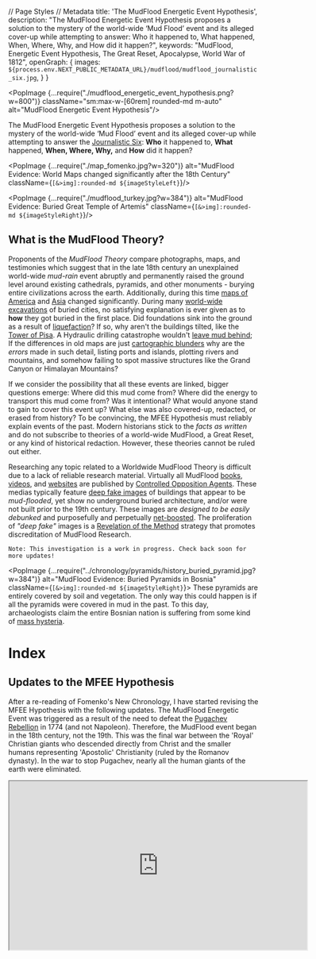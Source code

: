 // Page Styles
// Metadata
  title: 'The MudFlood Energetic Event Hypothesis',
  description: "The MudFlood Energetic Event Hypothesis proposes a solution to the mystery of the world-wide ‘Mud Flood’ event and its alleged cover-up while attempting to answer: Who it happened to, What happened, When, Where, Why, and How did it happen?",
  keywords: "MudFlood, Energetic Event Hypothesis, The Great Reset, Apocalypse, World War of 1812",
  openGraph: {
    images: `${process.env.NEXT_PUBLIC_METADATA_URL}/mudflood/mudflood_journalistic_six.jpg`,
  }
}


<PopImage {...require("./mudflood_energetic_event_hypothesis.png?w=800")}
          className="sm:max-w-[60rem] rounded-md m-auto"
          alt="MudFlood Energetic Event Hypothesis"/>


The MudFlood Energetic Event Hypothesis proposes a solution to the mystery of the world-wide ‘Mud Flood’ event and its
alleged cover-up while attempting to answer
the [Journalistic Six](https://www.sessionlab.com/methods/the-journalistic-six):
**Who** it happened to, **What** happened, **When, Where, Why,** and **How** did it happen?

<PopImage {...require("./map_fomenko.jpg?w=320")}
          alt="MudFlood Evidence: World Maps changed significantly after the 18th Century"
          className={`[&>img]:rounded-md ${imageStyleLeft}`}/>

<PopImage {...require("./mudflood_turkey.jpg?w=384")}
          alt="MudFlood Evidence: Buried Great Temple of Artemis"
          className={`[&>img]:rounded-md ${imageStyleRight}`}/>

## What is the MudFlood Theory?

Proponents of the *MudFlood Theory* compare photographs, maps, and testimonies which suggest that in the late 18th
century an unexplained world-wide *mud-rain* event abruptly and permanently raised the ground level around existing
cathedrals, pyramids, and other monuments - burying entire civilizations across the earth. Additionally, during this
time [maps of America](https://www.amazon.com/Issues-Maps-18th-century-History/dp/1549802968)
and [Asia](https://en.wikipedia.org/wiki/Tartary) changed significantly. During
many [world-wide excavations](https://www.sciencefocus.com/planet-earth/why-do-we-have-to-dig-so-deep-to-uncover-ancient-ruins/)
of buried cities, no satisfying explanation is ever given as to **how** they got buried in the first place.
Did foundations sink into the ground as a result of [liquefaction](https://www.scienceworld.ca/resource/liquefaction/)?
If so, why aren't the buildings tilted, like the
[Tower of Pisa](https://www.history.com/news/why-does-the-leaning-tower-of-pisa-lean).
A Hydraulic drilling catastrophe wouldn't [leave mud behind](https://www.cbsnews.com/news/colorado-floods-spur-fracking-concerns/);
If the differences in old maps are
just [cartographic blunders](https://www.swanngalleries.com/news/maps-and-atlases/2015/05/a-famous-cartographic-blunder-the-island-of-california/)
why are the *errors* made in such detail, listing ports and islands, plotting rivers and mountains, and somehow failing
to spot massive structures like the Grand Canyon or Himalayan Mountains?

If we consider the possibility that all these events are linked, bigger questions emerge:
Where did this mud come from? Where did the energy to transport this mud come from? Was it
intentional? What would anyone stand to gain to cover this event up? What else was also covered-up, redacted, or erased
from history? To be convincing, the MFEE Hypothesis must reliably explain events of the past. Modern historians stick to
the *facts as written* and do not subscribe to theories of a world-wide MudFlood, a Great Reset, or any kind of
historical redaction. However, these theories cannot be ruled out either.

Researching any topic related to a Worldwide MudFlood Theory is difficult due to a lack of reliable research material.
Virtually all MudFlood
[books](https://www.amazon.com/gp/product/B07RV48YMN/ref=ppx_yo_dt_b_search_asin_title?ie=UTF8&psc=1),
[videos](https://www.youtube.com/watch?v=1dYfT2ccNNQ),
and [websites](https://stolenhistory.net/threads/mud-flood-dirt-rain-and-the-story-of-the-buried-buildings.25/)
are published by [Controlled Opposition Agents](https://www.quora.com/What-is-a-controlled-opposition).
These medias typically feature [deep fake images](https://en.wikipedia.org/wiki/Deepfake) of buildings that appear to be
*mud-flooded*, yet show no underground buried architecture, and/or were not built prior to the 19th century.
These images are *designed to be easily debunked* and purposefully and
perpetually [net-boosted](https://www.meetcortex.com/blog/instagram-changes-algorithm-for-2018). The proliferation of
*"deep fake"* images is a [Revelation of the Method](https://www.counterpunch.org/2022/04/29/revelation-of-the-method/)
strategy that promotes discreditation of MudFlood Research.

```
Note: This investigation is a work in progress. Check back soon for more updates!
```

<PopImage {...require("../chronology/pyramids/history_buried_pyramid.jpg?w=384")}
          alt="MudFlood Evidence: Buried Pyramids in Bosnia"
          className={`[&>img]:rounded-md ${imageStyleRight}`}>
  These pyramids are entirely covered by soil and vegetation. The only way this could happen is if all the pyramids
  were covered in mud in the past. To this day, archaeologists claim the entire Bosnian nation is suffering from
  some kind of [mass hysteria](https://en.wikipedia.org/wiki/Bosnian_pyramid_claims).
</PopImage>


<h1 className="no-index">Index</h1>
<DynamicIndex></DynamicIndex>

## Updates to the MFEE Hypothesis

After a re-reading of Fomenko's New Chronology, I have started revising the MFEE Hypothesis with the following updates.
The MudFlood Energetic Event was triggered as a result of the need to defeat the
[Pugachev Rebellion](https://en.wikipedia.org/wiki/Yemelyan_Pugachev) in 1774 (and not Napoleon).
Therefore, the MudFlood event began in the 18th century, not the 19th.
This was the final war between the 'Royal' Christian giants who descended directly from Christ
and the smaller humans representing 'Apostolic' Christianity (ruled by the Romanov dynasty).
In the war to stop Pugachev, nearly all the human giants of the earth were eliminated.

<iframe width="600" height="340" src="https://www.youtube.com/embed/1dYfT2ccNNQ"
        title="Exploring the MudFlood -- Autodidactic"
        allow="accelerometer; autoplay; clipboard-write; encrypted-media; gyroscope; picture-in-picture; web-share"
        allowFullScreen
        className="m-auto max-w-full clear-both"/>


## Hypothesis

The collection of memories known as the “MudFlood” may have come from a series of catastrophic events that occurred
after the Pugachev Rebellion of 1773 when strategic positions on the Earth were targeted by
large-scale [Directed Energy Weapons](https://en.wikipedia.org/wiki/Laser_weapon)
built by humans inhabiting the planet Mars. This assault
targeted [Pugachev's Army](https://blogs.bu.edu/guidedhistory/files/2012/09/Pugachevs-Rebellion.pdf)
as well as remaining locations still loyal to the memory of the [Rus-Tartarian Empire](https://chronologia.org/en/how_it_was/08.html).
This attack resulted in a significant genocide of life on Earth
and allowed the humans on Mars to identify 'chosen people' who they would 'deliver' to various 'promised lands'
essentially repopulating Earth cities, redacting all Earth history, religion, science, and language, and impose a
system of control on the survivors that lasts to this day.

<PopImage {...require("./blood_rain2.jpg?w=384")} alt="MudFlood Evidence: Bloodrain Paintings"
          className={`[&>img]:rounded-md ${imageStyleLeft}`}>
  The 'Comet' as a carrier of disease and deformity in the Lucerne Chronicle, Luzerner Schilling 61v.
  allegedly 1513
</PopImage>

By discerning the complete scope of possibilities of a [redacted](https://en.wikipedia.org/wiki/Phantom_time_hypothesis)
human historical record - by identifying biases inscribed by those who would benefit from bias, then a singular,
eclectic world history should emerge, *linking events by causality*, telling us where we all came from and how things
may have led up to the disturbing MudFlood Event.

We start off this investigation with a simple Question: Why would somebody purposefully redact history? The answer is:
**The ability to redact the past gives people in the present control of the future.** Those who deprive us of the
lessons of our past, can force us to repeat our mistakes - War, Famine, and Genocide - benefiting from a predictable
outcome that leaves them in charge when the dust settles.

<PopImage {...require("./mudflood_buried_buildings7.jpg?w=384")} alt="MudFlood Evidence: Buried City Architecture"
          className={`[&>img]:rounded-md ${imageStyleRight}`}/>


## Dependent Proofs & Concepts

A typical [Conspiracy Theory](https://en.wikipedia.org/wiki/Conspiracy_theory), *a.k.a. A Canceling Hypothesis*, will
posit the _lack_ of proof supporting a theory as a conspiracy in itself. The MudFlood Energetic Event Hypothesis
relies on known and verifiable proofs, even if such evidence is considered “debunked” by the *popular* science
establishment who remains unwilling or unable to investigate these topics deductively to this day.
A [null hypothesis](https://en.wikipedia.org/wiki/Null_hypothesis) would suggest that any kind of historic 'MudFlood'
either has no relationship to human history, or did not happen at all, or could be explained in other ways.

Deductive logic demands the consideration of all possibilities, and _any_ phenomena may have multiple possible
explanations. For example, a dendritic path carved by water can appear identical to one cut instantly by electricity in
the lab. A petrification of a tree or animal that appears to have occurred over millions or billions of years can also
be [reproduced instantaneously in a lab](https://www.electricuniverse.info/electrical-scarring/) by a focused high
amplitude electric discharge. Citing
the [consensus explanation](https://en.wikipedia.org/wiki/Scientific_consensus#Politicization_of_science) does not
“debunk” the alternate one. Here are a list of suppositions this hypothesis relies on:


<PopImage {...require("./../chronology/new_chronology_backside.jpg?w=384")}
          alt="History: Fiction or Science ? (Chronology)" width={450}
          height={300}
          className={`[&>img]:rounded-md ${imageStyleLeft}`}/>

### The Phantom Time Hypothesis

by Heribert Illig was published in 1991 and asserted that the Anno Domini dating system was fabricated by Jesuits
retroactively adding in a ‘phantom’ millennium of a thousand years to the timeline starting in the special year of
*AD1053*. Numerous authors such as Immanuel Velikovsky and [Anatoly Fomenko](https://chronologia.org/en) have
academically challenged the chronology of Scaligarian history. Both Catholics like St Jerome and Protestants like Joseph
Scaliger are accused of opportunistically reappropriating actual African, Asian, and American history into a false
European history sometime within the last 500 years.

[Read Fomenko's *New Chronology*](https://chronologia.org/en/how_it_was/index.html)

The Rus-Horde Tartarian empire headquartered in the Kremlin, instead became the _Roman_ empire in Rome, Italy. The New
Testament was heavily redacted and translated from Cyrillic to Latin. In the 19th century, mass publication of holy
texts forced the Latin alphabet into indigenous languages worldwide. Eventually _Romance_ historians made the case that
Latin was the root of all language. The redaction of indigenous culture, science, history, medicine, and art into Latin
was remembered as The Renaissance. The memories world cataclysms became superstitious myths and religious prophecies.
The planet gods were forgotten, replaced by a new media-driven focus on Humanism, or as it’s known today, Communism.

But our shared history is so spectacular that it’s not easy to invent a fake history to match. As the saying
goes _“You can’t make this stuff up”_. The 1995 movie The Usual Suspects demonstrates this concept - when covering up a
crime, the criminal will change the date of the events, the locations, even the names of the characters leaving the
causality of events intact. The worst crimes of history were pushed into deep antiquity or blamed on something else -
like a natural occurrence, or _terrorism_.

<PopImage {...require("./../cosmology/electric_universe/electric_universe.jpg?w=384")} alt="Electric Universe Theory"
          className={`[&>img]:rounded-md ${imageStyleRight}`}/>

### The Electric Universe Theory

suggests that plasma physics played a central role in the creation of our solar system (and all solar systems!),
illustrated by primordial electric-scarring seen across the surface of our Moon and Mars. The same types of
negative [electric-scarring]( https://www.youtube.com/watch?v=tRV1e5_tB6Y) also appears in a few locations on Earth,
like the Grand Canyon in Arizona, and may have been rendered not so long ago -
during the 18th century MudFlood Energetic Event.
The Electric Universe Theory also provides a scientific foundation for the Hollow Earth, the Young Earth, as well as the
Expanding Earth Models and effectively retires Meteor Impact/Crater Theories like the Alvarez hypothesis, Ancient
Dinosaur Fossils, and Uniformitarian Theory at large. Nevertheless, our children are still exposed to one-sided
scientific propaganda depicting a dead, chaotic, and meaningless universe - where virtually nothing is possible.

EU Theory is also the founding explanation for [Saturnian Cosmology](https://www.plasmacosmology.net/myth.html),
an alternative to those of Uniformitarian (NASA) and Creationist models of the Universe. In Saturnian Cosmology
the planets in our solar system were the Gods of old polytheistic religions. They loomed closely in the Earth’s sky,
clashed with each other, and wrought devastating cataclysms in primordial times resulting in the _encrypted_ mythical
narrative we know today.

[More about Electric Universe Theory](/cosmology/electric_universe)

<PopImage {...require("./../mars/mars_life.jpg?w=384")} alt="Life on Mars"
          className={`[&>img]:rounded-md ${imageStyleLeft}`}/>

### Human Activity on Mars

Martians have been described for centuries by religious authors such as Jesuit Athanasius Kircher who testified to
having visited each planet (even [inside the Sun!](https://www.youtube.com/watch?v=8RbXIMZmVv8)),
and [Creationist Emanuel Swedenborg](https://books.google.com/books?id=0wxOAQAAMAAJ&printsec=frontcover&source=gbs_ge_summary_r&cad=0#v=onepage&q&f=false)
inventor of [Uniformitarianism](https://www.britannica.com/science/uniformitarianism) (a century before
Hutton) and Nebular Accretion Theory in 1734 both still taught as fact in _secular_ schools today. The famous book
Gulliver's Travels by Jonathan Swift, categorized as fiction, described details of
the [Martian moons](https://www.daviddarling.info/encyclopedia/S/Swift.html) in 1727 a hundred
and fifty years before they were first discovered by Asaph Hall in 1877. Intelligent activity has been observed in
detail by early astronomers like Sir William Herschel who believed all our planets (including our Sun) were inhabited,
Giovanni Schiaparelli who saw man-made water channels on Mars, and of course Percival Lowell who in 1895 mapped out the
channels using a precision observatory he built in Flagstaff. At that same time, John Jacob Astor IV, 16 years before he
faked his own death on the Titanic, published testimony where he visited each planet, and yet again, traveled inside our
Sun.

<PopImage {...require("./../mars/mars_life2.jpg?w=384")} alt="Life on Mars"
          className={`[&>img]:rounded-md ${imageStyleRight}`}/>

If these narratives are considered redacted from their original versions and posited as fiction, the possibility emerges
of planet Mars as home to a break-away human civilization which has influenced Earthly affairs during the entirety of
our shared history. Earth and Mars share thousands of years of recorded history, and during that time it is unlikely
that our inner-solar system affairs were exploited by any visiting lifeforms from other solar systems. The Saturnian
Golden Age was described as a time of high technology and advanced primordial life, so _any visiting aliens_ wouldn’t
have stood out back then.

<PopImage {...require("./../mars/predictive_programming_marvin.jpg?w=384")} alt="Predictive Programming: Mars Media"
          className={`[&>img]:rounded-md ${imageStyleLeft}`}/>


Even today, Martians may look considerably different from you and me, - maybe cold-blooded, having green, scaly, or even
mutated skin - but they are still _humans_, our brothers and sisters. Their different appearances from us on Earth are a
result of having survived the colder, harsher conditions within Mars and on its surface throughout antiquity. An
overabundance of ores like iron, platinum, titanium, palladium, and chromium gave the Martians an early technological
start. However, their lack of agrarian and prolific resources drove them to seek subjugation of humans on Earth in order
to extract those resources. This subjugation was achieved through the suppression and controlled release of religion and
technology throughout history. Advanced communication, Free Energy, antigravity, and advanced weaponry were invented on
Mars centuries before they appeared on Earth.

[More about life on Mars](/mars)

### World Map Changes between 18th to 19th Centuries

The 1773 Tartarian Rebellion was cataclysmic and devastating (Fomenko uses the word 'wreckage') because Pugachev
could not be defeated without destroying all of remaining strongholds loyal to the memory of the Russian Horde as well.
All the Hordian cities of Siberia, Africa, Zealandia, the Middle East, and the Americas were targeted, melted down, and ultimately buried.
To locate where these melted cities used to be, simply search google for a map of 'Gold mines around the world'.

Before the rebellion, the Siberian Tartarian Kingdom still stood, along with now-mythical locations
(Israel, Mecca, Shangri-La, etc.).
During the rebellion, Siberia became the wasteland we know today, with all cities melted or buried, and only
the Romanov-controlled Moscow remained of the once great Empire.


<PopImage {...require("./map_california_island.jpg?w=384")}
          alt="MudFlood Evidence: California as an Island, and No Grand Canyon!"
          className={`[&>img]:rounded-md ${imageStyleLeft}`}/>

There are quite a few world maps dated before the 19th century which differ significantly from later maps.
For example, in North America the state of California appeared as an island larger than the United Kingdom.
There is no sign of the Grand Canyon, or the 1400-mile Colorado River. In old maps of Hindustan,
the tributaries of the Ganges are significantly different, and there is no sign of the
1500-mile Himalayan Mountain range. Russia released maps from their historical archives of a vast Tartarian empire
in Siberia in 2014, in response to a coup in Ukraine. In maps of Tartaria, again
there’s no Himalayan mountains, Tibetan Plateau, or Great Wall of China. The land was inhabited, decorated with a
majestic balance of water, trees, and natural boundaries - nothing like the uninhabitable wasteland we know today as
Siberia.

#### Holy-wood

If negative lightning scarring caused the creation of the Grand Canyon, it follows that the same negative energy would
behave differently around an island like California than it would in a plane like the mid-west. It is possible that the
during the MFEE the island of California became fused to the mainland of America. If this is what happened, then we
can also guess at the inspiration for the name 'Hollywood'. It might just be that the famous Red Wood forest was the
only forest of its kind (large trees) to survive the MFEE while all other forests were wiped out and in many cases
petrified. The island had redirected the secondary energy around it's bulk and back out into space, protecting the
'holy' forest.

### Giants Roamed the Earth

<PopImage {...require("./../genocide/giants_faeries/giants_news.jpg?w=384")} alt="Giants roamed the earth"
          className={`[&>img]:rounded-md ${imageStyleRight}`}/>

In America, Europe, Africa, and Asia, the expurgation of our large-scale human brethren is today known as the
Smithsonian Cover Up. How did the giants die? Why did the giants die?
The [giant mounds](http://www.wisconsinmounds.com/DestroyedMounds.html) found all over America may not be
burial mounds as commonly thought, but instead may be the result of the MudFlood Energetic Event. During this event, the
giants were wiped out by catastrophic electric discharges from the ground and atmosphere. The giants were too large and
there was nowhere to hide. As they were struck down, their bones became instantaneously fossilized, and then buried
forming the 'burial' mounds as well as 'dinosaur' fossil sites.
Often fossil were found in "graveyards" or mass mortality sites where a large number of petrified bones have been found,
often clustered together, suggesting a catastrophic event that wiped out many individuals at once.
Petrification by electricity has been demonstrated in a laboratory by the Safire project. Dinosaur fossils
therefore may not be millions of years old, but misidentified giant fossils created recently in the MudFlood Apocalypse.

<PopImage {...require("./../genocide/giants_faeries/genocide_giants9.jpg?w=384")} alt="Genocide of the Giants"
          className={`[&>img]:rounded-md ${imageStyleLeft}`}/>

To the Deep State, giants of Earth represented one of the few remaining unconquered races, and an existential threat.
Therefore, the wiping out of the giants was not an accident. The Smithsonian project began in 1846, systematically
destroying burial mounds across America, eliminating the evidence of the last civilization. What giant bones could not
be covered up were recategorized by the Natural History Museum as ancient *dinosaur* fossils. As a result of this cover
up, Historians have concluded that native Americans were of average human height and live in tents and caves on Stone
Age technology. They further insist that the many incredible Tartarian structures were built not by Americans but by
Europeans in the early 19th century, who then abruptly lost the technology to build these structures entirely. A more
convincing explanation is that picturesque Tartarian structures were all built by giant humans.
Why else would so many of them have giant entrance doors?

[Read about the Smithsonian Cover-up](https://www.elliottbaybook.com/book/9781591431718)


#### The 'Red-Skin' Native American Survivors of the MudFlood

The only direct survivors of the Mudflood that stuck around afterward were the 'Red-Skin' Native Americans.
These were the direct relatives of the Lamanites (human giants) who were killed in the MFEE. The heat of the event
turned their skin red. Shortly after, they were hunted to near extinction. Those who capitulated were relocated to asia
across the Bering Strait (Trail of tears). After the relocation, the Bering Strait was destroyed by the same
cannon(s) that destroyed Siberia and America.

### The Deep State

<PopImage {...require("./../chronology/redacted.jpg?w=384")} alt="History was Redacted"
          className={`[&>img]:rounded-md ${imageStyleRight}`}/>

*Whom then are the beneficiaries of global conspiracy?*
Often in
a [controlled-opposition](https://markcrispinmiller.com/2020/12/what-is-controlled-opposition-read-this-then-look-around/)
environment, you'll find amateur conspiracy theorists railing against a particular race, religion, or creed.
You'll see conspirator accusations thrown at 'The British', 'The Jews', non-human ETs, dimensional demons, or even 'The
Devil' himself. It's important to understand the **Deep State** is loyal to no race, religion, or creed, but rather only
to their *family*.

<PopImage {...require("./../chronology/saturn/cosmic_mountain.jpg?w=384")} alt="Saturnian Cosmology: Cosmic Mountain"
          className={`[&>img]:rounded-md ${imageStyleLeft}`}/>

Atlantis represents the first human empire still remembered today. In Saturnian Cosmology, it was located on the highest
place in the collinear configuration where one could set foot - the North Pole of Planet Mars. Atlantis was the center
of all knowledge in its time. When the collinear configuration (also known as the Tower of Babel) came apart, the Golden
Age ended violently. A new dark age of cataclysm would begin lasting thousands of years. The Atlanteans took the fall
hard, and in their desperation to maintain their proto-empire they hid knowledge and technology from the species,
burying themselves into the highest levels of human bureaucracy, and establishing a totalitarian world order we today
call the Deep State.

In time, the Deep State re-established its empire on Earth by convincing the survivors of the Dark Age that the
[Saturnian](https://www.plasmacosmology.net/myth.html) creator of Earth was unhappy and was actively punishing its
creation. The priests ordered metal idols crafted of each of the Planet Gods. They had the idols placed inside pyramids
built across the equatorial regions of the globe, and using quantum telepathy, made these idols speak back to the
people. What the slaves didn't know was that the idols were not actually deities or planets speaking to them, but humans
inside other Pyramids on Earth and on Mars. Using this ploy, they indoctrinated more servants into Monotheism,
luring them with the promise of food, safety, and civilization.

[More: "Remembering the End of the World"](https://www.youtube.com/watch?v=t3SlCNDrSPQ)

#### The Pyramidal Empire

<PopImage {...require("./../chronology/pyramids/pyramids_around_the_world.jpg?w=420")} alt="Atlantis"
          className={`[&>img]:rounded-md ${imageStyleRight}`}/>

This Pyramidal Empire was remembered as Ancient First Rome in the Nile Valley and in the Old Testament as the Egyptian,
Babylonian and Persian Empires. It existed for over a thousand years and eventually fell apart when a change in Earth’s
orbit shifted the equatorial climate of the region, creating the first deserts, eliminating the function of the Pyramids
and rendering them uninhabitable.

As a result, the upper class elite fled to central Europe, taking their slave religion with them, and established a
“Second Rome” in Istanbul, Turkey. Many black Egyptian slaves stayed behind to preserve the structures of the dissolved
Pyramidal Empire and maintain the Egyptian religion honoring the death of mythical creator god
Osiris.

[More: The Second Rome or the Romaic Tsar-Grad Empire](https://chronologia.org/en/how_it_was/02.html)

#### Breakaway Civilization on Mars playing God on Earth

At the same time, humans who inhabit Mars became a break-away civilization, unable to travel to or communicate with the
Earth, and cut off from Earth resources. Becoming even more desperate, the Martians reinvented Atlantean technology to
survive and eventually drew plans to reestablish their empire on Earth. The invisible influence of the Deep State on
Mars and elsewhere would become mistaken as the will of a fictional invisible creator of the universe going by the name
Yahwey, ELOHIM “Creator, Mighty and Strong”, EL SHADDAI “God Almighty,”, ADONAI “My Lord”, or simply Ha-Shem (“The
Name”). This allowed the Deep State to communicate the will of God through cathedrals, telepaths, prophecy, visions, and
even special artifacts. Using its simulated God, the Deep State ordered humanity to commit endless religious warfare
against itself, dividing civilizations, and always benefiting from the conquest.

<PopImage {...require("./../conspiracy/vatican_suppressed_documents.jpg?w=384")} alt="Life on Mars"
          className={`[&>img]:rounded-md ${imageStyleLeft}`}/>

According to Fomenko’s New Chronology, the starting date for modern civilization, Year Zero, was shifted forward in time
to the special year of 1053 AD by the Roman Catholic Church. Originally, Year Zero marked the end of Earth’s formation
events and the beginning of modern civilization, stable calendars, travel, and communication. Today, the same Catholic
Church hoards these ancient artifacts of our shared history in
a [53-mile tunnel](https://www.history.com/news/step-into-the-vaticans-secret-archives) underneath Vatican City. Many
ancient sites are still buried from the MudFlood. Only in the last 30 years have enough new artifacts been found and
made available to the public allowing us to complete the story that was hidden.

#### Canonization of the Holy Texts

With the final destruction of all the physical locations of existing world religions, each religion was 'canonized'
into the final form we know today. The latin word 'Canon' means both 'authority' and a large gun.
This likely means that the authority to canonize the books of the Bible was achieved by the firing of cannons in battle.

### No Supernatural Influence

<PopImage {...require("./../controlled_opposition/flat_earth/flat_earth_controlled_opposition2.jpg?w=384")}
          alt="Controlled Opposition: Flat Earth"
          className={`[&>img]:rounded-md ${imageStyleRight}`}/>

We should only subscribe to scientific concepts that can be demonstrated *logically*, in a laboratory, or otherwise.
Real science is reproducible, reliable, and verifiable. For example, Saturnian Cosmology relies on the theoretical
foundation of the Electric Universe to correlate religious myths with interplanetary cataclysms seen in proximity
to the Earth by humanity. Mythical archetypes like the Thunderbolt of the Gods were then reproduced by the SAFIRE
project [in a laboratory](https://safireproject.com/project/genesis.html).

The word **God** comes from the word *good*, and **Devil** comes from the word *evil* - defined as the opposite of
anything good. Both good and evil are observed in nature and need no further influence. This hypothesis proposes that
the invisible ‘supreme being’ known as God is actually a human construct invented by the Deep State in ancient times,
and it benefited that same Deep State to keep up the divine charade this whole time. We are ruling out the influence of
invisible Gods, devils, bug-like / or otherwise repulsive-looking aliens, a Galactic Federation, Simulation Theory,
5th Dimension, Mandela effect, magic, prophecy, and time-travel.

[Flat Earth: Controlled Opposition or Psyop](https://flatearth.ws/controlled-opposition)

### Predictive Programming

<PopImage {...require("./../mars/predictive_programming_marvin.jpg?w=384")}
          alt="Predictive Programming in TV, Movies, Books, and Video Games"
          className={`[&>img]:rounded-md ${imageStyleLeft}`}/>
<PopImage {...require("./../conspiracy/revelation_of_method.jpg?w=384")}
          alt="Predictive Programming: Revelation of the Method"
          className={`[&>img]:rounded-md ${imageStyleRight}`}/>

The MFEE Hypothesis relies on the concept of *Predictive Programming* as a primer for navigating truth in the age of
disinformation. This theory (sometimes
called [Revelation of Method](https://exsplanet.blogspot.com/2009/12/revelation-of-method-predictive.html)) suggests
that Deep State agents deliberately leave hints of future events in popular fiction such as books, tv, movies, video
games, and news outlets. This is accomplished by the centralization of media, illustrated by Hollywood’s domination of
the world movie industry, and by categorizing something real as fiction, or something that isn’t real, as fact. The goal
of this method is to align public opinion with long term plans of the Deep State. Would-be dissenters of these plans
then tend to identify themselves early, allowing time for their opinions to be studied and an _official_
counter-narrative cultivated. This eventually leads to the public fighting each other and failing to find the real
culprit of their woes. [Michael A. Hoffman II](https://en.wikipedia.org/wiki/Michael_A._Hoffman_II) states:

> "The purpose behind the 'Revelation of the Method' is the implied consent of the populace. If no resistance is raised
> when they reveal the truth, the cryptocracy is free to continue to follow the satanic precept. 'DO WHAT THOU WILT IS
> THE WHOLE OF THE LAW.' In other words, when the cryptocracy reveals their evil manipulations and the MAJORITY of the
> people don't care, its checkmate."

<PopImage {...require("./mudflood_journalistic_six.jpg?w=640")}
          alt="MudFlood Energy Event Journalistic Six: Who What Where When How, and Why?"
          className="sm:max-w-[60rem] rounded-md m-auto"/>

### Causality

In journalism, students are taught to
answer [six key questions](https://www.sessionlab.com/methods/the-journalistic-six)
to allow the reader to approach a topic from various angles. Who, What, Where, When, How, and Why. Instead of
systematically dismissing mountains of testimony from our ancestors, as historians tend to do, lets **consider it** and
allow the hi-story to tell itself. We owe it to our *ancestors and our descendants both* to find the answers to these
questions.

<PopImage {...require("./mudflood_buried_buildings.jpg?w=384")} alt="MudFlood Evidence: Buried & Shifted Statues"
          className={`[&>img]:rounded-md ${imageStyleLeft}`}/>

## What is the MFEE?

The *MudFlood Energetic Event Hypothesis* proposes that the unexplained MudFlood memories collected from around the
world starting in late 18th century were caused by a single energetic calamity. This planet-scale energy coursed
across
the Earth’s surface, tearing it up and tossing matter miles into the air resulting in the destruction and re-shaping of
land masses and the covering up of cities across the planet with mud. Entire mountain ranges were pulled out of the
ground in dendritic patterns by positive electric discharge while negative discharge tore canyons out of the earth -
identical to the lightning scarring seen across the surface of Mars.

<PopImage {...require("./mudflood_burried_statues.jpg?w=384")} alt="MudFlood Evidence: Buried & Shifted Statues"
          className={`[&>img]:rounded-md ${imageStyleRight}`}/>

The emptied buildings of the “reset areas”, recently cleared of life, were then repopulated by orphan trains forming the
first cargo cults. Train tracks were promptly built across America, Europe, and Asia supplying humans and cargo.
Similarly, the first insane asylums were constructed across the world - everywhere the tracks led - with the purpose of
containing the memory of the Great Reset. Excavations of this buried world continued throughout the 19th and 20th
centuries, but instead of revealing the discoveries - they were surreptitiously kept secret, redacted, and even
out-right lied about. Of all the popular conspiracy theories that exist around the internet, the Mud Flood Energetic
Event stands out, opening eyes and blowing minds, and yet no hypothesis has been presented to explain _how_ it happened.

Deductively, such an event would have required a substantial release of energy to move trillions of tons of debris many
thousands of miles. We have to look for the source, because without the energy - there’s no MudFlood. For example, St.
Helens in 1980 erupted releasing 24 megatons of thermal energy resulting in 3 million cubic meters of volcanic mudflows
known as “lahars” being transported over 27 km. So,

## How did the MFEE Happen?

<PopImage {...require("./predictive_programming_simpsons_space_laser.jpg?w=384")}
          alt="Predictive Programming: Interplanetary Space Laser in The Simpsons"
          className={`[&>img]:rounded-md ${imageStyleRight}`}/>

The Mud Flood Energetic Event was caused by an interplanetary assault upon the Earth by humans who inhabit the planet
Mars. The method used to achieve this event was the construction of large-scale Directed Energy Weapons (D.E.W.) on Mars
fired at Earth during opposition (a planetary alignment). These precision instruments of war devastating sovereign
kingdoms, wiping out entire continents and islands. Locations that were not pre-selected for destruction
instead experienced heavy MudRains composed of the debris from the targeted regions.

As the Mars weapons heated the Earth’s surface, the energy built up within the Hollow Earth and eventually expelled back
through the surface as a *secondary* negative discharge. This second discharge flowed out of the earth at points of
the least resistance creating the volcanic regions known as the Ring of Fire,
arcing across America and Asia carving out canyons and melting rock.
This secondary discharge may have been unintentional as it added
a significant volume of material to the MudFlood Event that covered Eastern America and Western Europe.
It also left behind clues too big to be covered up.

### Trigger: Annihilation of the Giant Humans

The MudFlood Energetic Event was triggered as a result of the need to defeat the
[Pugachev Rebellion](https://en.wikipedia.org/wiki/Yemelyan_Pugachev) in 1773.
The cause for the Rebellion itself was the attempts by the Romanov-controlled state to
disenfranchise Cossacks, serfs, and tribal communities.

Pugachev was a giant human, as were much of his army.
He was also Peter the 3rd - Descendant of Christ and actual heir to the Russian throne.
He was not an imposter as the Romanov historians say.
For this reason, he was leading a rebellion of both giants and smaller-sized humans
against the authority of the Romanovs who had seized control of the empire during the bloody Oprichnina.
He was, as the giants always were, the biggest threat to the Church and it's doctrine.
This was the 3rd major war between humans and giants.
The first was the Crusade of the early 12th century (See [chronology](/chronology)).
The 2nd was the battle of Kulikovo (1380) where the giants of the Horde succumbed to the 'Marathon' cannon technology
of the smaller humans. In this battle, 'Royal' christianity was defeated by Apostolic Christianity that we know today
(Canonization). However, in Pugachev's time, giants had their own cannons and were masters of 'guerrilla' warfare.
His rebellion was seen as a threat to all the military religious orders of the world, who were just as likely to
join Pugachev as to fight against him.

This rebellion forced the Deep State’s hand, requiring a correction of the most extreme nature -
a cataclysmic reset of life on Earth.
The Deep State chose not to reveal itself or its technology in this event, knowing the survivors would defer to
the church’s conclusion - that the defeat of Pugachev was a divine intervention by an angry creator god.
Giants were already hunted and eliminated throughout Europe by the Church, thus this one event
eliminated the *remaining* human giants of the world in a single blow.
If any survived, they got the message and left our plane permanently to reside in unknown regions (i.e. Hollow Earth).

<PopImage {...require("./../chronology/tartaria/tartarian_structures.jpg?w=384")} alt="MudFlood Evidence: Tartaria"
          className={`[&>img]:rounded-md ${imageStyleLeft}`}/>

## Where was the MFEE?

The primary target for this event was the splintered Rus-Horde Empire which the West referred to as the
Great Tartary. The primary goal of this maximal damage campaign was to eliminate all temporal resistance to the Deep
State’s plans and prevent a human empire from ever reorganizing on Earth again. The secondary goal
of the Deep State was to preserve the churches and mosques of the Rus-Horde Empire,
stealing its history, redacting its indigenous Hoardian languages into
Latin Root, splintering its religious icons, and rebranding itself as the “Holy” Roman Empire.

<PopImage {...require("./secondary_negative_discharge.jpg?w=384")}
          alt="MudFlood Evidence: Secondary Negative Discharge"
          className={`[&>img]:rounded-md ${imageStyleRight}`}/>

The Rus-Horde Empire broke up in 1775 as a result of the defeat of Siberian war chief Pugachev by Russian General
Alexander Suvorov in the Cossack Rebellion. Up until that point, Tartarian vassal states spanned every continent. Now
these states would fall under the influence of the new Latin Empire. Those who resisted the church edict were eliminated
and their descendants enslaved. The mythical Kingdoms of the Pacific Islands were systematically annihilated -
electrically machined into lifeless atolls. Fortresses as far north as Scotland were annihilated leaving behind melted
ruins. The giants of western America and eastern Eurasia were eradicated leaving behind hundreds of thousands of
[burial mounds](http://www.wisconsinmounds.com/DestroyedMounds.html). Land masses like Zelandia, Lemuria, and the Bering
Land Bridge were procedurally carved out using a negative
discharge leaving submerged continents. Mesas, never before seen on Earth, formed across Western America, North Africa,
and the Middle East. Mountains melted in Australia. Alchemic electrical scarring left painted rainbow canyons in China
and Tibet. Many Tartarian cathedrals like in St Petersburg and Salt Lake City harnessed the electric onslaught and
survived.

<PopImage {...require("./grand_canyon_criscross_lightning_scar.jpg?w=384")}
          alt="MudFlood Evidence: Grand Canyon CrisCross Scarring"
          className={`[&>img]:rounded-md ${imageStyleLeft}`}/>

The American west coasts were hit by an uncontrollable secondary negative electric discharge that arced across the
continent leaving behind a snaking electric scar over a thousand miles long - forming the Colorado River. In the dry
desert region the discharge became so large in amplitude that it tore into the Earth creating the Grand Canyon and the
Great Basin. Such dendritic scarring and incredible red rock formations like this are found nowhere else on Earth; yet
are seen across the surface of Mars - a planet which experienced intense negative electric discharge in the distant
past. Andrew Hall describes how electric discharges sculpted the american SouthWest:


> “... the land was zapped, carved and seared by electrical storms that could have happened last year, so fresh looked
> the marks of evidence.”_

<figure className={`${imageStyleRight} sm:max-w-md`}>
  <video title="MudFlood Evidence: Secondary Negative Discharge"
         poster="https://paradigm-threat.s3.amazonaws.com/video/thumb/Andrew+Hall+Recent+Scarring.png"
         controls
         className="m-auto w-[448px] h-[252px]"
  >
    <source src="https://paradigm-threat.s3.amazonaws.com/video/Andrew+Hall+Recent+Scarring.mp4" type="video/mp4"/>
  </video>
  <figcaption>
    MudFlood Evidence: Secondary Negative Discharge
  </figcaption>
</figure>

As the wreckage from these land masses filled the earth’s atmosphere and moved further away from the targeted zones,
this debris cooled and fell to Earth as “Mud”. Western Europe and Eastern America were hit by Mudfloods. Online today,
one can find many pictures of Tartarian buildings in America, Europe where the earth level has risen significantly above
the first floor with no explanation given. Also, one can find various paintings of an event where reddish mud known as
“BloodRain” fell from the sky.

#### The Secondary Discharge backfired on Mars

It appears that whoever fired the D.E.W. at Earth either did not fully understand the risk, or did not care.
The direction of the energy through the body of the Earth would be ultimately determined by variations in
Earth Density.
Either way, in a desperate bid to defeat Pugachev, the cannons may have been fired **too rapidly** resulting in a
Secondary Discharge as the energy passed through the Earth at the target point, and exited the Earth from a secondary
point elsewhere. Mars was in opposition at the time, and thus the energy fired at the Earth would largely return to
Mars and cause further damage. Such an event is implied in the dialog of the Martian intro in the WotW PC game:

If we study the similarities between science fiction narratives, specifically related to interplanetary war
like Enders Game, Battlefield Earth, StarWars, Stargate, Scientology, War of the Worlds etc.,
we might find a repeating story: a planet attacks another planet, but suffers a catastrophic *blow-back* as a
result.

> [Elder 1]: The Age of disillusionment and decay is Over.
I have never before witnessed a mass telepathic execution, but today, the remnants of our society have
displayed their disheartenment and desperation.
They have judged the senior elder to be ineffectual and have terminated his appointment in the harshest manner;
The Gravity of our situation is Extreme.
> [Elder 2]: Mars is incapable of sustaining life, our efforts to maintain the biosphere are exhausted.
The water tables and temperature decrease annually, As does our population.
> [Elder 3]: The only consequential course of action is the conquest and occupation of Earth - our young sunward neighbor.

This predictive programming suggests that life on Mars has not reached exhaustion due to being *very ancient*, but
rather as a result of their planetary ecosystem taking a massive hit during the MFEE. Clearly the majority of
Martians did not agree with nor benefit from this attack on Earth; in every version of the story the instigator
of the war (Ender, Terl, Palpatine, Goa'uld System Lord, Xenu, Senior Elder etc.) was deposed exiled and/or executed.

## When was the MFEE?

Most MudFlood researchers will place the event between the late 18th and early 19th century when we find an abundance
of photos of “reset cities” cleared of life, and Tartarian buildings and other monuments buried stories into the ground.

In the 16th-17th century, the rebellious Reformation of Western Europe began to detach itself
(and it's military religious orders)
from the Tartarian Empire. Spain issued the [*Requerimiento of 1513*](https://en.wikipedia.org/wiki/Spanish_Requirement_of_1513)
(most likely this date was pushed back around 150 years) outlining another plan for world domination
(see [Rex Bellator 1291](https://es.m.wikipedia.org/wiki/Rex_Bellator))
and offering the indigenous people of former Tartarian lands a choice -
slavery and annihilation - threatening their families with subjection to the “yoke and obedience of the Church and of
their Highness's”. The natives were not threatened by this yet, and tolerated the emergence of Catholics and Protestant
colonists on their land up until the middle of the 18th century, when they finally put up a massive rebellion
led by Pugachev.

The trigger for the rebellion was efforts by the Reformist (Catholic/Protestant) Church to impose taxation and usury
upon American lands leading up to the Townshend Acts of 1767 and the Boston Tea Party of 1773 when Mohawk (giants)
tossed 342 chests of tea into the harbor in protest. The Reformation Historians then redacted the memory of the
Tea Party eliminating the influence of natives by claiming that instead
'colonists disguised themselves as Native Americans'.

## Why did the MFEE happen?

In 1774, Pugachev's rebellion reached a peak, and claiming to be Peter III and a direct descendant of Christ,
Pugachev was in a position to claim rulership of the *entire Tartarian Empire* and overthrow the foreign House of
Romanov that had ruled the empire since the Oprichnina. Had this happened, Pugachev would have been in a position to
smash the Western European Reformation/Renaissance that threatened the Tartarian empire for so long.
Had he accomplished that, the Russian Tartarian Empire could have returned to its former glory with a vengeance
re-conquering the entire world, and imposing upon it a Second Inquisition that would have erased the
Reformation/Renaissance and Monotheism, and along with them, slavery, usury, and everything else in Pandora's Box.

<PopImage {...require("./../chronology/saturn/cathoderal.jpg?w=384")} alt="Saturnian Cosmology: Cathoderal"
          className={`[&>img]:rounded-md ${imageStyleLeft}`}/>

The Protestant Reformation that was planning to erase the Russian empire was sponsored largely by humans on Mars over
the course of history - with Martian agents appearing as angels in cathodic telepathic visions.
These same influences on Mars would not suffer seeing all their plans and efforts over hundreds of years destroyed
as a result of the Rebellion and took desperate measures to reverse Pugachev's accomplishments
and preserve the Renaissance - they built and fired one or more massive D.E.W. cannons built on Mars targeting each city
liberated by Pugachev. By the end of the war in 1775, all of Siberia, the once great Tartarian Kingdom, remained a
wasteland, with all of its mythical locations melted and/or buried.

## Who caused the MFEE?

<PopImage {...require("./1557_lycosthenes_rain_of_stones_meteorite.jpg?w=384")} alt="MudFlood Evidence: A deadly rain of stones"
          className={`[&>img]:rounded-md ${imageStyleRight}`}>
  Woodcut with   early hand colouring from Conrad Lycosthenes' (Chronicle of Prodigies and Omens) - 'Prodigiorum ac Ostentorum Chronicon'
  Published Hendricus Petri, Basel, allegedly 1557. This image appears to show a shower of meteorites - Lycosthenes notes
  they are **stones** and not hail.
</PopImage>

The only entity capable of causing such destruction was the advanced human civilization living on Mars
which had broken away after the Golden Age. Until the war of 1773, Human Martians had used cathodal
churches and telepathy to play God on Earth, perform espionage, and speak to religious leaders through
'visions of angels'. Through simple tricks,
they managed to consolidate nearly all religious military orders of the Earth via treaties like Rex Bellator.
The only demographic they could not consolidate were the human giants, partially because they were difficult
to defeat in battle, and partially because they historically rejected Monotheism.

The entity known as the Deep State is as old as humanity itself and is located in all the secret places of the Earth, as
well as places we were told humans cannot live, like on planet Mars. In their desperation to stop Pugachev, they
employed use of large-scale D.E.W. on Mars that would become the instrument that reversed the victories of the rebellion,
annihilating his army along with the infrastructure of the Russian Hordian Empire and its allies. Starting in 1774,
the Mars D.E.W. eliminated all threats to the Deep State on Earth and set the stage for a reset of history. By doing it
this way, the Deep State covered up its own involvement while striking the fear of God into the survivors who had
little choice but to accept the Church’s conclusion -
that Pugachev’s defeat was Divine Retribution by God for insubordination.

<PopImage {...require("./1844_blood_rain.jpg?w=384")} alt="MudFlood Evidence: Buried Cities"
          className={`[&>img]:rounded-md ${imageStyleLeft}`}/>

During the 40+ years of the MudFlood Event, much of the Earth became an unlivable desert. Many ecosystems in
places like the Middle East, North Africa, Australia etc. never recovered and remain deserts. If the Deep State was the
cause of the MudFlood, then they were in a unique position to become the saviors of humanity as life on earth began
to die at increasing rates. Playing God, the Deep State chose a new set of Israelites to survive the apocalypse.
These “chosen” humans were kept alive via cargo (or “mana”) from a mysterious supplier that
posed itself as the Creator God of the Universe. Eventually, this same God offers the Israelites a slave contract known
as *The Mosaic Covenant* or *“10 Commandments”* and promises if they live by the contract, that they will be delivered
to a 'promised' land. So, after surviving the **40+ years wandering the MudFlooded desert**, agents of the
Deep State deliver each Israelite group to the relative ‘Promised Land’, as promised!
Those Israelites who disobeyed God’s command quickly perished, either denied cargo and starved,
or were slaughtered by their peers in an attempt to appease *God’s wrath*.
Events of the Mudflood were then further redacted into the Old Testament *Exodus* narrative, 
[converted to indiginous languages](https://en.wikipedia.org/wiki/Revised_Version)
and redistributed the 19th century.

<PopImage {...require("./blood_rain_priest_1888.jpg?w=384")} alt="MudFlood Event: BloodRain & Priest"
          className={`[&>img]:rounded-md ${imageStyleRight}`}>
  A Jesuit Priest takes advantage of the frightened and confused population as the MudRain pours:
  `“God is punishing you”`
</PopImage>

### 1776: The Greatest Reset

With the defeat of Pugachev came another **Great Reset** and a return of Monotheistic Deep
State ruler-ship enshrined in the [Declaration of Independence 1776](https://www.archives.gov/founding-docs/declaration-transcript).

> ...the inhabitants of our frontiers, the merciless Indian Savages, whose known rule of warfare,
> is an undistinguished destruction of all ages, sexes and conditions

By painting the native Americans as enemies of the state, the founders of the United States of America would unleash
upon the 'new world' everything the natives fought and died to prevent -
Slavery and debt prisons,
Usury and taxes,
Secret Societies,
Bloodline Aristocracies,
Forced mass worship and labor.
[Pledges of Allegiance](https://www.ushistory.org/documents/pledge.htm),
[False Flag Terrorism](https://en.wikipedia.org/wiki/Reign_of_Terror),
Endless Wars,
Genocide & Population control,
Planned obsolescence, famine, & scarcity.

This document never mentioned the Tartarian Empire, much of which had already been physically destroyed.
All ties to the old empire were inherited and redacted by agents of the western European Reformation (i.e. Renaissance).
The memory of the once great world empire that stood for stability, peace, and abundance for centuries
was erased. All subjects of this former empire became 'savage indians' targeted for elimination by European colonists.
A new form of slavery involving chains and whips, rarely seen before on Earth,
became [prevalent](https://en.wikipedia.org/wiki/Flagellation#United_States).
Pandora's Box was opened once again.

<PopImage {...require("./YorkRetreat.jpg?w=384")} alt="MudFlood Evidence: *The York Retreat* Insane Asylum"
          className={`[&>img]:rounded-md ${imageStyleLeft}`}/>

### Fact becomes Fiction

The Deep State knew that if they exposed their technology to reverse the achievements of the Pugachev Rebellion,
it would be only a matter of time until their clandestine ruler-ship would be exposed and then lost completely.
To reassert control of the religions of Earth, while continuing to hide their existence, they needed everyone to be
convinced that Pugachev and his allies were 'wicked' and eventually defeated by God.

The Deep State would continue covering up its tracks by re-classifying all threatening literature as
*“Fantasy” or “Science Fiction”*. All references to advanced technology or life on Mars would become suppressed - unless
it was categorized as fiction. Those who resisted the Reset disappeared into new or converted insane asylums across the
planet. In North America, former libraries and churches were refashioned into large-scale asylums were
abd maintained in Baltimore, New Orleans, Madison N.J.,
and New York - and run by the government with a heavy church involvement. Sometimes the asylums were built and maintained
directly by the regional church, like the York Retreat run by Quakers. Under the guise of mental health, patients who
remembered the pre-MudFlood world were sequestered, tortured, left to rot to death in small cells. Patients were
referred to as [*lunatics*](https://en.wikipedia.org/wiki/Lunatic).

### 1063 B.C.E. mysterious carbon-14 spike

The 774–775 carbon-14 spike is an observed increase of around 1.2% in the concentration of the radioactive
carbon-14 isotope in tree rings dated to 774 or 775 CE, which is about 20 times higher than the normal year-to-year
variation of radiocarbon in the atmosphere.
Based on the tree ring date of 774 CE, the actual date would be
(1154 phantom time) - (774 Scaligarian date) = 379
379 + (my estimate for end of cataclysm date 684 B.C.E.) = 1063 B.C.E.
Therefore at some time during the end of the cataclysmic dark age, a mass casualty event occurred on Earth and Mars
that dumped an excess of carbon into the atmosphere.

The event appears to have been global, with the same carbon-14 signal found in tree rings from
Germany, Russia, the United States, Finland, and New Zealand.
Researchers went looking in the wrong year for a known event
that could possibly explain this increases and found this quote from the Anglo-Saxon Chronicle:

> Annus Domini (the year of the Lord) 774. This year the Northumbrians banished their king, Alred,
from York at Easter-tide; and chose Ethelred, the son of Mull, for their lord, who reigned four winters.
This year also appeared in the heavens a red crucifix, after sunset; the Mercians and the men of Kent fought at Otford;
and wonderful serpents were seen in the land of the South-Saxons.

Adding the 'year of our lord' to 774 we get 1774 - the same date as the Rebellion of Pugachev that led directly to the
MudFlood Event. Was this 'red crucifix' in the night sky a sign of the weapon that was being fired from Mars?

## Results & Null Hypothesis

The MFEE hypothesis is rejected if it is unable to solve the mystery of the 'MudFlood' without
creating new uncertainties and contradictions. It must explain, for example, why so many cities are buried
(and sometimes melted), and why the event appeared to happen recently in the last few centuries.
It must also explain why the event was covered-up, and who benefited. It must also predict later events,
like the continued genocide of the Native Americans, the sudden emergence of the British Empire in the 19th
century, and the changing of world maps.
The hypothesis is rejected if the MudFlood was caused by something
other than humans on Mars, like non-human aliens or a natural disaster,
or occurred earlier than 1773.
It is also rejected if any of the dependent proofs and concepts are rejected, for example, if Fomenko's New Chronology
turns out to be *'wrong'*.

## Conclusion

The MudFlood Energetic Event (MFEE) Hypothesis posits that a
large-scale interplanetary energy attack triggered a catastrophic mud flood
and planetary surface reshaping on Earth in the late 18th century, starting around 1773–1775,
culminating in a complete historical and societal reset.
The hypothesis attempts to solve such 20th century mysteries as;
the excavation of buried, melted, or 'mud-flooded' cities;
the unexplained changes of world maps;
our inability to reach Mars;
strange CERN rituals;
repeating predictive programming themes in science fiction;
the creation of the Deep State;
the disappearance of the Human Giants;
and many others.
The [Earth History Timeline Reconstruction](/chronology) provides a geopolitical foundation for explaining why the
Pugachev Rebellion of 1773 may have been so significant to world affairs, and why it may have triggered an apocalyptic
interplanetary genocide.

## Mudflood Chatroom

<ChatRoom channel="mudflood" title="Mudflood Chatroom" className="clear-both"/>

## Unused Assets

<PopImage {...require("./mudflood_buried_buildings_deepfake.jpg?w=384")}
          alt="MudFlood DeepFake"
          className={`[&>img]:rounded-md ${imageStyleRight}`}>
  This popular image is shared in videos, books, internet threads, and articles as evidence of 18th Century buildings
  covered up by the MudFlood.
  However, the image does not show buried architecture from prior to the 19th century. Instead, it shows a series of
  Soldier Pile Walls filled with concrete typically used as a foundation in the 1970s architecture.
  This example of Revelation of the Method promotes discreditation of MudFlood Research as the image
  is purposefully and perpetually net-boosted and designed to be easily debunked.
</PopImage>

<PopImage {...require("./mudflood_tartaria_meme.jpg?w=384")}
          alt="MudFlood Evidence"
          className={`[&>img]:rounded-md ${imageStyleRight}`}>
  Tartarian Buildings exist all over the world and are designed to harness natural earth energy
  providing the local population with unlimited free light and power.
  The giant-sized humans who had built them were later eradicated and the technology to build Tartarian-style
  buildings was lost.
</PopImage>
